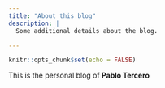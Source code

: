 ```yaml
---
title: "About this blog"
description: |
  Some additional details about the blog.

---
```


```r
knitr::opts_chunk$set(echo = FALSE)
```

This is the personal blog of **Pablo Tercero**